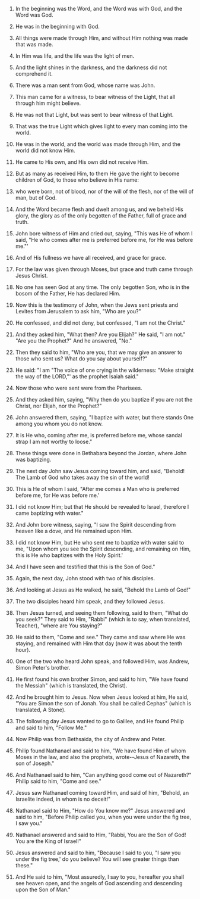 
1. In the beginning was the Word, and the Word was with God, and the Word was God.

2. He was in the beginning with God.

3. All things were made through Him, and without Him nothing was made that was made.

4. In Him was life, and the life was the light of men.

5. And the light shines in the darkness, and the darkness did not comprehend it.

6. There was a man sent from God, whose name was John.

7. This man came for a witness, to bear witness of the Light, that all through him might believe.

8. He was not that Light, but was sent to bear witness of that Light.

9. That was the true Light which gives light to every man coming into the world.

10. He was in the world, and the world was made through Him, and the world did not know Him.

11. He came to His own, and His own did not receive Him.

12. But as many as received Him, to them He gave the right to become children of God, to those who believe in His name:

13. who were born, not of blood, nor of the will of the flesh, nor of the will of man, but of God.

14. And the Word became flesh and dwelt among us, and we beheld His glory, the glory as of the only begotten of the Father, full of grace and truth.

15. John bore witness of Him and cried out, saying, "This was He of whom I said, "He who comes after me is preferred before me, for He was before me."'

16. And of His fullness we have all received, and grace for grace.

17. For the law was given through Moses, but grace and truth came through Jesus Christ.

18. No one has seen God at any time. The only begotten Son, who is in the bosom of the Father, He has declared Him.

19. Now this is the testimony of John, when the Jews sent priests and Levites from Jerusalem to ask him, "Who are you?"

20. He confessed, and did not deny, but confessed, "I am not the Christ."

21. And they asked him, "What then? Are you Elijah?" He said, "I am not." "Are you the Prophet?" And he answered, "No."

22. Then they said to him, "Who are you, that we may give an answer to those who sent us? What do you say about yourself?"

23. He said: "I am "The voice of one crying in the wilderness: "Make straight the way of the LORD,"' as the prophet Isaiah said."

24. Now those who were sent were from the Pharisees.

25. And they asked him, saying, "Why then do you baptize if you are not the Christ, nor Elijah, nor the Prophet?"

26. John answered them, saying, "I baptize with water, but there stands One among you whom you do not know.

27. It is He who, coming after me, is preferred before me, whose sandal strap I am not worthy to loose."

28. These things were done in Bethabara beyond the Jordan, where John was baptizing.

29. The next day John saw Jesus coming toward him, and said, "Behold! The Lamb of God who takes away the sin of the world!

30. This is He of whom I said, "After me comes a Man who is preferred before me, for He was before me.'

31. I did not know Him; but that He should be revealed to Israel, therefore I came baptizing with water."

32. And John bore witness, saying, "I saw the Spirit descending from heaven like a dove, and He remained upon Him.

33. I did not know Him, but He who sent me to baptize with water said to me, "Upon whom you see the Spirit descending, and remaining on Him, this is He who baptizes with the Holy Spirit.'

34. And I have seen and testified that this is the Son of God."

35. Again, the next day, John stood with two of his disciples.

36. And looking at Jesus as He walked, he said, "Behold the Lamb of God!"

37. The two disciples heard him speak, and they followed Jesus.

38. Then Jesus turned, and seeing them following, said to them, "What do you seek?" They said to Him, "Rabbi" (which is to say, when translated, Teacher), "where are You staying?"

39. He said to them, "Come and see." They came and saw where He was staying, and remained with Him that day (now it was about the tenth hour).

40. One of the two who heard John speak, and followed Him, was Andrew, Simon Peter's brother.

41. He first found his own brother Simon, and said to him, "We have found the Messiah" (which is translated, the Christ).

42. And he brought him to Jesus. Now when Jesus looked at him, He said, "You are Simon the son of Jonah. You shall be called Cephas" (which is translated, A Stone).

43. The following day Jesus wanted to go to Galilee, and He found Philip and said to him, "Follow Me."

44. Now Philip was from Bethsaida, the city of Andrew and Peter.

45. Philip found Nathanael and said to him, "We have found Him of whom Moses in the law, and also the prophets, wrote--Jesus of Nazareth, the son of Joseph."

46. And Nathanael said to him, "Can anything good come out of Nazareth?" Philip said to him, "Come and see."

47. Jesus saw Nathanael coming toward Him, and said of him, "Behold, an Israelite indeed, in whom is no deceit!"

48. Nathanael said to Him, "How do You know me?" Jesus answered and said to him, "Before Philip called you, when you were under the fig tree, I saw you."

49. Nathanael answered and said to Him, "Rabbi, You are the Son of God! You are the King of Israel!"

50. Jesus answered and said to him, "Because I said to you, "I saw you under the fig tree,' do you believe? You will see greater things than these."

51. And He said to him, "Most assuredly, I say to you, hereafter you shall see heaven open, and the angels of God ascending and descending upon the Son of Man."


